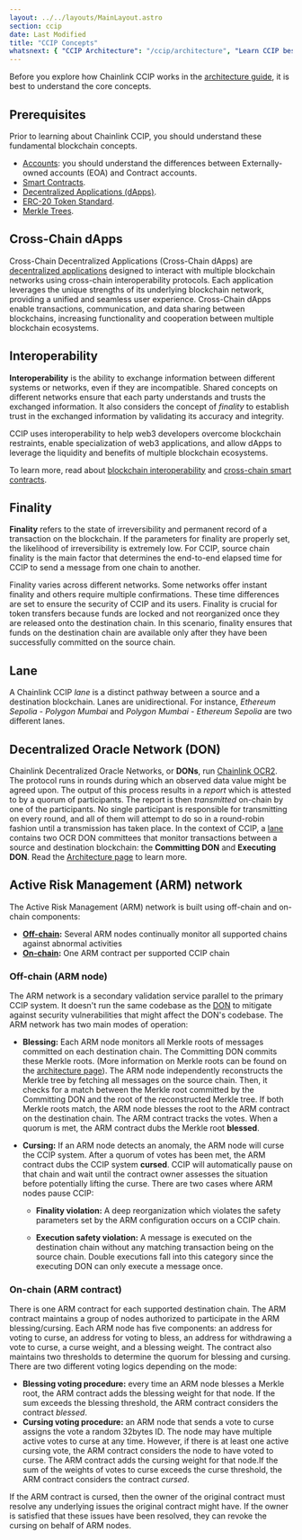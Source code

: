 ```yaml
---
layout: ../../layouts/MainLayout.astro
section: ccip
date: Last Modified
title: "CCIP Concepts"
whatsnext: { "CCIP Architecture": "/ccip/architecture", "Learn CCIP best practices": "/ccip/best-practices" }
---
```


Before you explore how Chainlink CCIP works in the [architecture guide](/ccip/architecture), it is best to understand the core concepts.

## Prerequisites

Prior to learning about Chainlink CCIP, you should understand these fundamental blockchain concepts.

- [Accounts](https://ethereum.org/en/developers/docs/accounts/): you should understand the differences between Externally-owned accounts (EOA) and Contract accounts.
- [Smart Contracts](https://ethereum.org/en/developers/docs/smart-contracts/).
- [Decentralized Applications (dApps)](https://ethereum.org/en/developers/docs/dapps/).
- [ERC-20 Token Standard](https://ethereum.org/en/developers/docs/standards/tokens/erc-20/).
- [Merkle Trees](https://ethereum.org/en/developers/tutorials/merkle-proofs-for-offline-data-integrity/).

## Cross-Chain dApps

Cross-Chain Decentralized Applications (Cross-Chain dApps) are [decentralized applications](https://ethereum.org/en/developers/docs/dapps/) designed to interact with multiple blockchain networks using cross-chain interoperability protocols. Each application leverages the unique strengths of its underlying blockchain network, providing a unified and seamless user experience. Cross-Chain dApps enable transactions, communication, and data sharing between blockchains, increasing functionality and cooperation between multiple blockchain ecosystems.

## Interoperability

**Interoperability** is the ability to exchange information between different systems or networks, even if they are incompatible. Shared concepts on different networks ensure that each party understands and trusts the exchanged information. It also considers the concept of _finality_ to establish trust in the exchanged information by validating its accuracy and integrity.

CCIP uses interoperability to help web3 developers overcome blockchain restraints, enable specialization of web3 applications, and allow dApps to leverage the liquidity and benefits of multiple blockchain ecosystems.

To learn more, read about [blockchain interoperability](https://chain.link/education-hub/blockchain-interoperability) and [cross-chain smart contracts](https://chain.link/education-hub/cross-chain-smart-contracts).

## Finality

**Finality** refers to the state of irreversibility and permanent record of a transaction on the blockchain. If the parameters for finality are properly set, the likelihood of irreversibility is extremely low. For CCIP, source chain finality is the main factor that determines the end-to-end elapsed time for CCIP to send a message from one chain to another.

Finality varies across different networks. Some networks offer instant finality and others require multiple confirmations. These time differences are set to ensure the security of CCIP and its users. Finality is crucial for token transfers because funds are locked and not reorganized once they are released onto the destination chain. In this scenario, finality ensures that funds on the destination chain are available only after they have been successfully committed on the source chain.

## Lane

A Chainlink CCIP _lane_ is a distinct pathway between a source and a destination blockchain. Lanes are unidirectional. For instance, _Ethereum Sepolia - Polygon Mumbai_ and _Polygon Mumbai - Ethereum Sepolia_ are two different lanes.

## Decentralized Oracle Network (DON)

Chainlink Decentralized Oracle Networks, or **DONs**, run [Chainlink OCR2](https://docs.chain.link/architecture-overview/off-chain-reporting). The protocol runs in rounds during which an observed data value might be agreed upon. The output of this process results in a _report_ which is attested to by a quorum of participants. The report is then _transmitted_ on-chain by one of the participants. No single participant is responsible for transmitting on every round, and all of them will attempt to do so in a round-robin fashion until a transmission has taken place. In the context of CCIP, a [lane](#lane) contains two OCR DON committees that monitor transactions between a source and destination blockchain: the **Committing DON** and **Executing DON**. Read the [Architecture page](/ccip/architecture) to learn more.

## Active Risk Management (ARM) network

The Active Risk Management (ARM) network is built using off-chain and on-chain components:

- **[Off-chain](#off-chain-arm-node):** Several ARM nodes continually monitor all supported chains against abnormal activities
- **[On-chain](#on-chain-arm-contract):** One ARM contract per supported CCIP chain

### Off-chain (ARM node)

The ARM network is a secondary validation service parallel to the primary CCIP system. It doesn't run the same codebase as the [DON](#decentralized-oracle-network-don) to mitigate against security vulnerabilities that might affect the DON's codebase.
The ARM network has two main modes of operation:

- **Blessing:** Each ARM node monitors all Merkle roots of messages committed on each destination chain. The Committing DON commits these Merkle roots. (More information on Merkle roots can be found on the [architecture page](/ccip/architecture)). The ARM node independently reconstructs the Merkle tree by fetching all messages on the source chain. Then, it checks for a match between the Merkle root committed by the Committing DON and the root of the reconstructed Merkle tree. If both Merkle roots match, the ARM node blesses the root to the ARM contract on the destination chain. The ARM contract tracks the votes. When a quorum is met, the ARM contract dubs the Merkle root **blessed**.

- **Cursing:** If an ARM node detects an anomaly, the ARM node will curse the CCIP system. After a quorum of votes has been met, the ARM contract dubs the CCIP system **cursed**. CCIP will automatically pause on that chain and wait until the contract owner assesses the situation before potentially lifting the curse. There are two cases where ARM nodes pause CCIP:

  - **Finality violation:** A deep reorganization which violates the safety parameters set by the ARM configuration occurs on a CCIP chain.

  - **Execution safety violation:** A message is executed on the destination chain without any matching transaction being on the source chain. Double executions fall into this category since the executing DON can only execute a message once.

### On-chain (ARM contract)

There is one ARM contract for each supported destination chain. The ARM contract maintains a group of nodes authorized to participate in the ARM blessing/cursing. Each ARM node has five components: an address for voting to curse, an address for voting to bless, an address for withdrawing a vote to curse, a curse weight, and a blessing weight. The contract also maintains two thresholds to determine the quorum for blessing and cursing. There are two different voting logics depending on the mode:

- **Blessing voting procedure:** every time an ARM node blesses a Merkle root, the ARM contract adds the blessing weight for that node. If the sum exceeds the blessing threshold, the ARM contract considers the contract _blessed_.
- **Cursing voting procedure:** an ARM node that sends a vote to curse assigns the vote a random 32bytes ID. The node may have multiple active votes to curse at any time. However, if there is at least one active cursing vote, the ARM contract considers the node to have voted to curse. The ARM contract adds the cursing weight for that node.If the sum of the weights of votes to curse exceeds the curse threshold, the ARM contract considers the contract _cursed_.

If the ARM contract is cursed, then the owner of the original contract must resolve any underlying issues the original contract might have. If the owner is satisfied that these issues have been resolved, they can revoke the cursing on behalf of ARM nodes.
